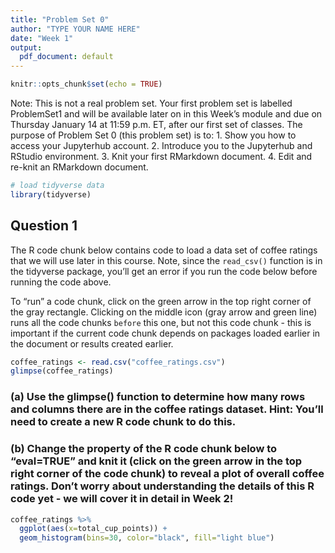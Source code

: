 ```yaml
---
title: "Problem Set 0"
author: "TYPE YOUR NAME HERE"
date: "Week 1"
output:
  pdf_document: default
---
```


```r
knitr::opts_chunk$set(echo = TRUE)
```

Note: This is not a real problem set. Your first problem set is labelled ProblemSet1 and will be available later on in this Week's module and due on Thursday January 14 at 11:59 p.m. ET, after our first set of classes. The purpose of Problem Set 0 (this problem set) is to:
  1. Show you how to access your Jupyterhub account.
  2. Introduce you to the Jupyterhub and RStudio environment.
  3. Knit your first RMarkdown document.
  4. Edit and re-knit an RMarkdown document.

```r
# load tidyverse data
library(tidyverse)
```

## Question 1

The R code chunk below contains code to load a data set of coffee ratings that we will use later in this course. Note, since the `read_csv()` function is in the tidyverse package, you'll get an error if you run the code below before running the code above.

To "run" a code chunk, click on the green arrow in the top right corner of the gray rectangle. Clicking on the middle icon (gray arrow and green line) runs all the code chunks `before` this one, but not this code chunk - this is important if the current code chunk depends on packages loaded earlier in the document or results created earlier.

```r
coffee_ratings <- read.csv("coffee_ratings.csv")
glimpse(coffee_ratings)
```

### (a) Use the glimpse() function to determine how many rows and columns there are in the coffee ratings dataset. Hint: You'll need to create a new R code chunk to do this.

### (b) Change the property of the R code chunk below to "eval=TRUE" and knit it (click on the green arrow in the top right corner of the code chunk) to reveal a plot of overall coffee ratings. Don't worry about understanding the details of this R code yet - we will cover it in detail in Week 2!

```r
coffee_ratings %>% 
  ggplot(aes(x=total_cup_points)) +
  geom_histogram(bins=30, color="black", fill="light blue")
```

